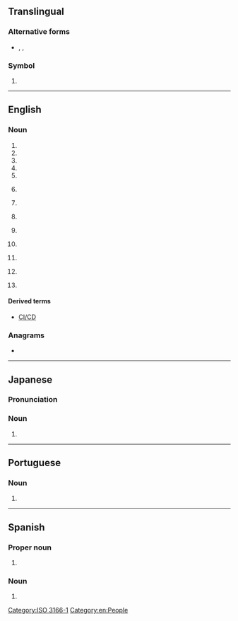 {{also|Appendix:Variations of "ci"}}
==Translingual==

===Alternative forms===
* {{sense|roman numeral}} {{l|mul|ci}}, {{l|mul|LLI}}, {{l|mul|llli}}

===Symbol===
{{head|mul|symbol}}

# {{n-g|The [[ISO]] 3166-1 two-letter (alpha-2) code for [[Côte d'Ivoire]].}}

[[Category:ISO 3166-1]]

----

==English==

===Noun===
{{en-noun|~}}

# {{initialism of|en|[[civil|Civil]] [[infraction|Infraction]]}}
# {{init of|en|[[cochlear implant|Cochlear Implant]]}}
# {{init of|en|[[competitive intelligence|Competitive Intelligence]]}}
# {{initialism of|en|[[contextual inquiry|Contextual Inquiry]]}}
# {{initialism of|en|[[cooperating|Cooperating]] [[individual|Individual]]}}
# {{initialism of|en|[[corporate identity|Corporate Identity]]|nodot=1}} {{gloss|Specific design of a company, to be applied in all public appearances to be clearly distinguishable from its competitors}}
# {{init of|en|[[creative industries|Creative Industries]]}}
# {{lb|en|baseball}} {{initialism of|en|[[corner infielder|Corner Infielder]]}}
# {{lb|en|espionage}} {{initialism of|en|[[counterintelligence|CounterIntelligence]]}}
# {{lb|en|law enforcement}} {{initialism of|en|[[chief inspector|Chief Inspector]]|nodot=1}} {{gloss|a rank used in [[Commonwealth]] police forces}}
# {{lb|en|law enforcement}} {{initialism of|en|[[confidential informant|Confidential Informant]]}}
# {{lb|en|software engineering}} {{initialism of|en|[[continuous integration|Continuous Integration]]}}
# {{lb|en|statistics}} {{initialism of|en|[[confidence interval|Confidence Interval]]}}

====Derived terms====
* {{sense|software engineering}} [[CI/CD]]

===Anagrams===
* {{anagrams|en|a=ci|-ic|IC|I²C}}

[[Category:en:People]]

----

==Japanese==

===Pronunciation===
{{ja-pron|シーアイ|acc=3}}

===Noun===
{{ja-noun|シー%アイ}}

# {{abbreviation of|ja|コーポレートアイデンティティ|tr=kōporēto aidentiti||{{w|corporate identity}}|sort=しいあい}}

----

==Portuguese==

===Noun===
{{pt-noun|m|s}}

# {{initialism of|pt|circuito integrado}}

----

==Spanish==

===Proper noun===
{{es-proper noun}}

# {{abbreviation of|es|nodot=1|Coahuila}} {{gloss|Mexican state}}

===Noun===
{{es-noun|m|CI}}

# {{initialism of|es|nodot=1|cociente intelectual||IQ}}